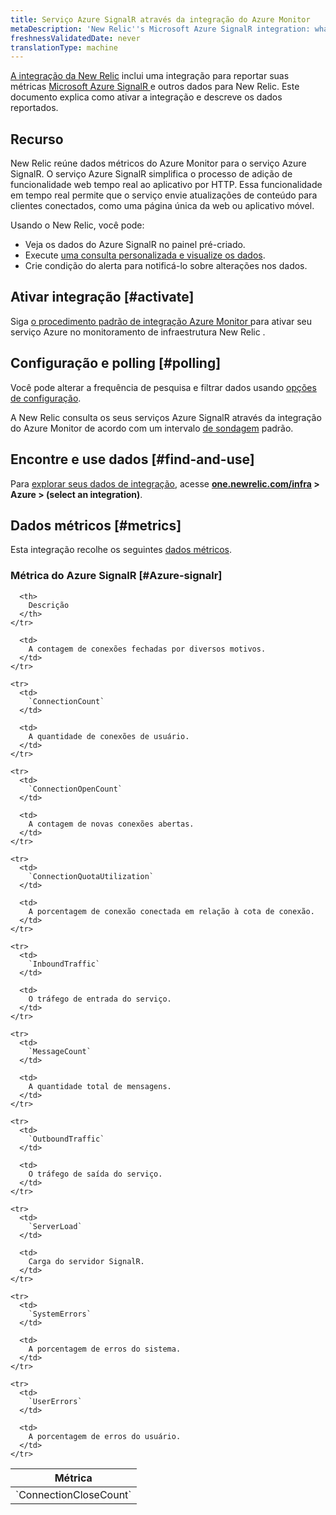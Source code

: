 ```yaml
---
title: Serviço Azure SignalR através da integração do Azure Monitor
metaDescription: 'New Relic''s Microsoft Azure SignalR integration: what data it reports and how to enable it.'
freshnessValidatedDate: never
translationType: machine
---
```


[A integração da New Relic](/docs/infrastructure/integrations-getting-started/getting-started/introduction-infrastructure-integrations) inclui uma integração para reportar suas métricas [Microsoft Azure SignalR ](https://learn.microsoft.com/en-us/azure/azure-signalr/)e outros dados para New Relic. Este documento explica como ativar a integração e descreve os dados reportados.

## Recurso

New Relic reúne dados métricos do Azure Monitor para o serviço Azure SignalR. O serviço Azure SignalR simplifica o processo de adição de funcionalidade web tempo real ao aplicativo por HTTP. Essa funcionalidade em tempo real permite que o serviço envie atualizações de conteúdo para clientes conectados, como uma página única da web ou aplicativo móvel.

Usando o New Relic, você pode:

* Veja os dados do Azure SignalR no painel pré-criado.
* Execute [uma consulta personalizada e visualize os dados](/docs/infrastructure/integrations-getting-started/getting-started/use-integration-data-new-relic-insights).
* Crie condição do alerta para notificá-lo sobre alterações nos dados.

## Ativar integração [#activate]

Siga [o procedimento padrão de integração Azure Monitor ](/docs/infrastructure/microsoft-azure-integrations/azure-integrations-list/azure-monitor)para ativar seu serviço Azure no monitoramento de infraestrutura New Relic .

## Configuração e polling [#polling]

Você pode alterar a frequência de pesquisa e filtrar dados usando [opções de configuração](/docs/infrastructure/microsoft-azure-integrations/azure-integrations-list/azure-monitor/#settings).

A New Relic consulta os seus serviços Azure SignalR através da integração do Azure Monitor de acordo com um intervalo [de sondagem](/docs/infrastructure/microsoft-azure-integrations/azure-integrations-list/azure-monitor/#settings) padrão.

## Encontre e use dados [#find-and-use]

Para [explorar seus dados de integração](/docs/infrastructure/integrations/find-use-infrastructure-integration-data), acesse <DoNotTranslate>**[one.newrelic.com/infra](https://one.newrelic.com/infra) > Azure > (select an integration)**</DoNotTranslate>.

## Dados métricos [#metrics]

Esta integração recolhe os seguintes [dados métricos](/docs/infrastructure/integrations-getting-started/getting-started/understand-integration-data-data-types#metric).

### Métrica do Azure SignalR [#Azure-signalr]

<table>
  <thead>
    <tr>
      <th style={{ width: "300px" }}>
        Métrica
      </th>

      <th>
        Descrição
      </th>
    </tr>
  </thead>

  <tbody>
    <tr>
      <td>
        `ConnectionCloseCount`
      </td>

      <td>
        A contagem de conexões fechadas por diversos motivos.
      </td>
    </tr>

    <tr>
      <td>
        `ConnectionCount`
      </td>

      <td>
        A quantidade de conexões de usuário.
      </td>
    </tr>

    <tr>
      <td>
        `ConnectionOpenCount`
      </td>

      <td>
        A contagem de novas conexões abertas.
      </td>
    </tr>

    <tr>
      <td>
        `ConnectionQuotaUtilization`
      </td>

      <td>
        A porcentagem de conexão conectada em relação à cota de conexão.
      </td>
    </tr>

    <tr>
      <td>
        `InboundTraffic`
      </td>

      <td>
        O tráfego de entrada do serviço.
      </td>
    </tr>

    <tr>
      <td>
        `MessageCount`
      </td>

      <td>
        A quantidade total de mensagens.
      </td>
    </tr>

    <tr>
      <td>
        `OutboundTraffic`
      </td>

      <td>
        O tráfego de saída do serviço.
      </td>
    </tr>

    <tr>
      <td>
        `ServerLoad`
      </td>

      <td>
        Carga do servidor SignalR.
      </td>
    </tr>

    <tr>
      <td>
        `SystemErrors`
      </td>

      <td>
        A porcentagem de erros do sistema.
      </td>
    </tr>

    <tr>
      <td>
        `UserErrors`
      </td>

      <td>
        A porcentagem de erros do usuário.
      </td>
    </tr>
  </tbody>
</table>